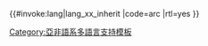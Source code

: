 <includeonly>{{#invoke:lang|lang_xx_inherit
|code=arc
|rtl=yes
}}</includeonly><noinclude>
{{Documentation|Template:Lang-x/doc}}
[[Category:亞非語系多語言支持模板]]
</noinclude>